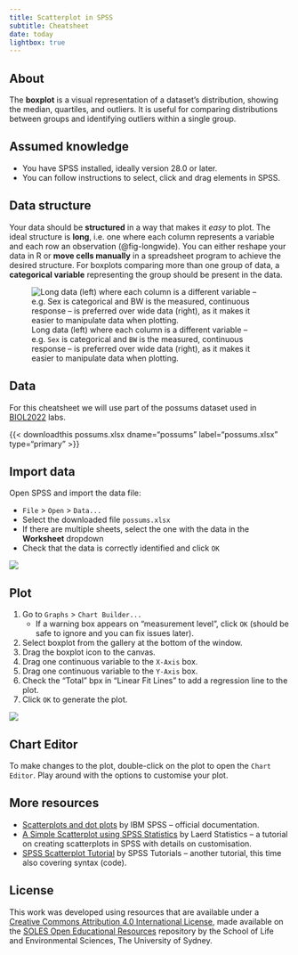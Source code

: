 ```yaml
---
title: Scatterplot in SPSS
subtitle: Cheatsheet
date: today
lightbox: true
---
```




## About {.unnumbered}
The **boxplot** is a visual representation of a dataset's distribution, showing the median, quartiles, and outliers. It is useful for comparing distributions between groups and identifying outliers within a single group.

::: {.callout-note collapse="true"}
## Assumed knowledge
- You have SPSS installed, ideally version 28.0 or later.
- You can follow instructions to select, click and drag elements in SPSS.
:::

::: {.callout-tip collapse="true"}
## Data structure

Your data should be **structured** in a way that makes it *easy* to plot. The ideal structure is **long**, i.e. one where each column represents a variable and each row an observation (@fig-longwide). You can either reshape your data in R or **move cells manually** in a spreadsheet program to achieve the desired structure. For boxplots comparing more than one group of data, a **categorical variable** representing the group should be present in the data.

![Long data (left) where each column is a different variable -- e.g. `Sex` is categorical and `BW` is the measured, continuous response -- is preferred over wide data (right), as it makes it easier to manipulate data when plotting.](longwide.png){#fig-longwide}
:::

## Data

For this cheatsheet we will use part of the possums dataset used in [BIOL2022](https://www.sydney.edu.au/units/BIOL2022) labs.

{{< downloadthis possums.xlsx dname="possums" label="possums.xlsx" type="primary" >}}

## Import data

Open SPSS and import the data file:

- `File` > `Open` > `Data...`
- Select the downloaded file `possums.xlsx`
- If there are multiple sheets, select the one with the data in the **Worksheet** dropdown
- Check that the data is correctly identified and click `OK` 

::: {.content-visible unless-format="pdf"}
![](open-file-in-spss.gif)
:::


## Plot

1. Go to `Graphs` > `Chart Builder...`
   - If a warning box appears on "measurement level", click `OK` (should be safe to ignore and you can fix issues later).
2. Select boxplot from the gallery at the bottom of the window.
3. Drag the boxplot icon to the canvas.
4. Drag one continuous variable to the `X-Axis` box.
5. Drag one continuous variable to the `Y-Axis` box.
6. Check the "Total" bpx in "Linear Fit Lines" to add a regression line to the plot.
7. Click `OK` to generate the plot.

::: {.content-visible unless-format="pdf"}
![](scatterplot-spss.gif)
:::

## Chart Editor

To make changes to the plot, double-click on the plot to open the `Chart Editor`. Play around with the options to customise your plot.

## More resources

- [Scatterplots and dot plots](https://www.ibm.com/docs/en/spss-statistics/saas?topic=types-scatterplots-dot-plots) by IBM SPSS -- official documentation.
- [A Simple Scatterplot using SPSS Statistics](https://statistics.laerd.com/spss-tutorials/scatterplot-using-spss-statistics.php) by Laerd Statistics -- a tutorial on creating scatterplots in SPSS with details on customisation.
- [SPSS Scatterplot Tutorial](https://www.spss-tutorials.com/spss-scatterplot-tutorial/) by SPSS Tutorials -- another tutorial, this time also covering syntax (code).

## License
This work was developed using resources that are available under a [Creative Commons Attribution 4.0 International License](https://creativecommons.org/licenses/by/4.0/), made available on the [SOLES Open Educational Resources](https://github.com/usyd-soles-edu) repository by the School of Life and Environmental Sciences, The University of Sydney.